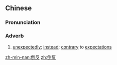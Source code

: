 ==Chinese==
{{zh-forms}}

===Pronunciation===
{{zh-pron
|m=dàofǎn
|cat=adv
}}

===Adverb===
{{zh-adv}}

# [[unexpectedly]]; [[instead]]; [[contrary]] to [[expectation]]s

[[zh-min-nan:倒反]]
[[zh:倒反]]